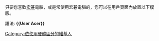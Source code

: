 只要您喜歡[[宏碁|宏碁]]電腦，或是常使用宏碁電腦的，您可以在用戶頁面內放置以下模版。

語法: '''<nowiki>{{User Acer}}</nowiki>'''

{{User Acer|nocat=yes}}{{Clear}}
[[Category:依使用硬體區分的維基人|Category:依使用硬體區分的維基人]]